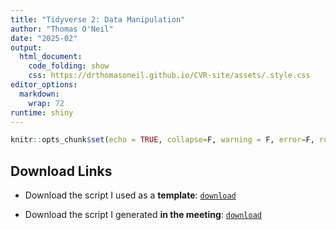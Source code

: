 ```yaml
---
title: "Tidyverse 2: Data Manipulation"
author: "Thomas O'Neil"
date: "2025-02" 
output:
  html_document:
    code_folding: show
    css: https://drthomasoneil.github.io/CVR-site/assets/.style.css
editor_options: 
  markdown: 
    wrap: 72
runtime: shiny
---
```


```r
knitr::opts_chunk$set(echo = TRUE, collapse=F, warning = F, error=F, root.dir =  getwd())
```


## Download Links

- Download the script I used as a **template**: [`download`](https://github.com/DrThomasOneil/analysis-user-group/raw/refs/heads/main/docs/assets/downloads/template_script.Rmd)

- Download the script I generated **in the meeting**: [`download`](https://github.com/DrThomasOneil/analysis-user-group/raw/refs/heads/main/docs/assets/downloads/meeting_script.Rmd)






